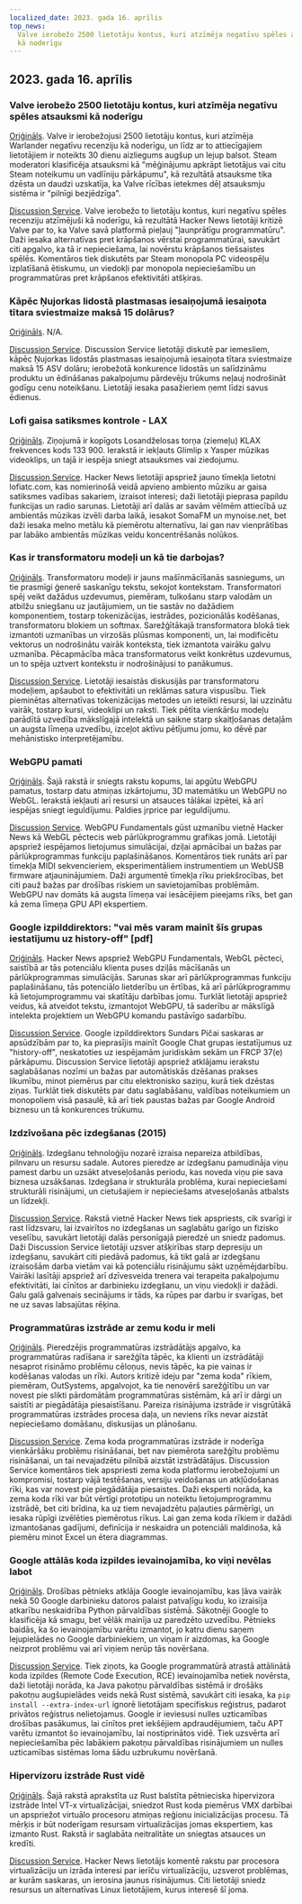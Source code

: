 ```yaml
---
localized_date: 2023. gada 16. aprīlis
top_news:
  Valve ierobežo 2500 lietotāju kontus, kuri atzīmēja negatīvu spēles atsauksmi
  kā noderīgu
---
```




## 2023. gada 16. aprīlis

### Valve ierobežo 2500 lietotāju kontus, kuri atzīmēja negatīvu spēles atsauksmi kā noderīgu

[Oriģināls](https://tech.slashdot.org/story/23/04/14/175246/valve-restricts-accounts-of-2500-users-who-marked-a-negative-game-review-useful).
Valve ir ierobežojusi 2500 lietotāju kontus, kuri atzīmēja Warlander negatīvu recenziju kā noderīgu, un līdz ar to attiecīgajiem lietotājiem ir noteikts 30 dienu aizliegums augšup un lejup balsot. Steam moderatori klasificēja atsauksmi kā "mēģinājumu apkrāpt lietotājus vai citu Steam noteikumu un vadlīniju pārkāpumu", kā rezultātā atsauksme tika dzēsta un daudzi uzskatīja, ka Valve rīcības ietekmes dēļ atsauksmju sistēma ir "pilnīgi bezjēdzīga".

[Discussion Service](http://news.ycombinator.com/item?id=35577895).
Valve ierobežo to lietotāju kontus, kuri negatīvu spēles recenziju atzīmējuši kā noderīgu, kā rezultātā Hacker News lietotāji kritizē Valve par to, ka Valve savā platformā pieļauj "ļaunprātīgu programmatūru". Daži iesaka alternatīvas pret krāpšanos vērstai programmatūrai, savukārt citi apgalvo, ka tā ir nepieciešama, lai novērstu krāpšanos tiešsaistes spēlēs. Komentāros tiek diskutēts par Steam monopola PC videospēļu izplatīšanā ētiskumu, un viedokļi par monopola nepieciešamību un programmatūras pret krāpšanos efektivitāti atšķiras.

### Kāpēc Ņujorkas lidostā plastmasas iesaiņojumā iesaiņota tītara sviestmaize maksā 15 dolārus?

[Oriģināls](https://hellgatenyc.com/why-is-airport-turkey-sandwich-expensive).
N/A.

[Discussion Service](http://news.ycombinator.com/item?id=35580847).
Discussion Service lietotāji diskutē par iemesliem, kāpēc Ņujorkas lidostās plastmasas iesaiņojumā iesaiņota tītara sviestmaize maksā 15 ASV dolāru; ierobežotā konkurence lidostās un salīdzināmu produktu un ēdināšanas pakalpojumu pārdevēju trūkums neļauj nodrošināt godīgu cenu noteikšanu. Lietotāji iesaka pasažieriem ņemt līdzi savus ēdienus.

### Lofi gaisa satiksmes kontrole - LAX

[Oriģināls](https://www.lofiatc.com/?icao=KLAX).
Ziņojumā ir kopīgots Losandželosas torņa (ziemeļu) KLAX frekvences kods 133 900. Ierakstā ir iekļauts Glimlip x Yasper mūzikas videoklips, un tajā ir iespēja sniegt atsauksmes vai ziedojumu.

[Discussion Service](http://news.ycombinator.com/item?id=35583228).
Hacker News lietotāji apspriež jauno tīmekļa lietotni lofiatc.com, kas nomierinošā veidā apvieno ambiento mūziku ar gaisa satiksmes vadības sakariem, izraisot interesi; daži lietotāji pieprasa papildu funkcijas un radio sarunas. Lietotāji arī dalās ar savām vēlmēm attiecībā uz ambientās mūzikas izvēli darba laikā, iesakot SomaFM un mynoise.net, bet daži iesaka melno metālu kā piemērotu alternatīvu, lai gan nav vienprātības par labāko ambientās mūzikas veidu koncentrēšanās nolūkos.

### Kas ir transformatoru modeļi un kā tie darbojas?

[Oriģināls](https://txt.cohere.ai/what-are-transformer-models/).
Transformatoru modeļi ir jauns mašīnmācīšanās sasniegums, un tie prasmīgi ģenerē saskanīgu tekstu, sekojot kontekstam. Transformatori spēj veikt dažādus uzdevumus, piemēram, tulkošanu starp valodām un atbilžu sniegšanu uz jautājumiem, un tie sastāv no dažādiem komponentiem, tostarp tokenizācijas, iestrādes, pozicionālās kodēšanas, transformatoru blokiem un softmax. Sarežģītākajā transformatora blokā tiek izmantoti uzmanības un virzošās plūsmas komponenti, un, lai modificētu vektorus un nodrošinātu vairāk konteksta, tiek izmantota vairāku galvu uzmanība. Pēcapmācība māca transformatorus veikt konkrētus uzdevumus, un to spēja uztvert kontekstu ir nodrošinājusi to panākumus.

[Discussion Service](http://news.ycombinator.com/item?id=35576918).
Lietotāji iesaistās diskusijās par transformatoru modeļiem, apšaubot to efektivitāti un reklāmas satura vispusību. Tiek pieminētas alternatīvas tokenizācijas metodes un ieteikti resursi, lai uzzinātu vairāk, tostarp kursi, videoklipi un raksti. Tiek pētīta vienkāršu modeļu parādītā uzvedība mākslīgajā intelektā un saikne starp skaitļošanas detaļām un augsta līmeņa uzvedību, izceļot aktīvu pētījumu jomu, ko dēvē par mehānistisko interpretējamību.

### WebGPU pamati

[Oriģināls](https://webgpufundamentals.org/).
Šajā rakstā ir sniegts rakstu kopums, lai apgūtu WebGPU pamatus, tostarp datu atmiņas izkārtojumu, 3D matemātiku un WebGPU no WebGL. Ierakstā iekļauti arī resursi un atsauces tālākai izpētei, kā arī iespējas sniegt ieguldījumu. Paldies jrprice par ieguldījumu.

[Discussion Service](http://news.ycombinator.com/item?id=35579334).
WebGPU Fundamentals gūst uzmanību vietnē Hacker News kā WebGL pēctecis web pārlūkprogrammu grafikas jomā. Lietotāji apspriež iespējamos lietojumus simulācijai, dziļai apmācībai un bažas par pārlūkprogrammas funkciju paplašināšanos. Komentāros tiek runāts arī par tīmekļa MIDI sekvencieriem, eksperimentāliem instrumentiem un WebUSB firmware atjauninājumiem. Daži argumentē tīmekļa rīku priekšrocības, bet citi pauž bažas par drošības riskiem un savietojamības problēmām. WebGPU nav domāts kā augsta līmeņa vai iesācējiem pieejams rīks, bet gan kā zema līmeņa GPU API ekspertiem.

### Google izpilddirektors: "vai mēs varam mainīt šīs grupas iestatījumu uz history-off" [pdf]

[Oriģināls](https://ia601707.us.archive.org/28/items/gov.uscourts.cand.364454/gov.uscourts.cand.364454.385.0.pdf).
Hacker News apspriež WebGPU Fundamentals, WebGL pēcteci, saistībā ar tās potenciālu klienta puses dziļās mācīšanās un pārlūkprogrammas simulācijās. Sarunas skar arī pārlūkprogrammas funkciju paplašināšanu, tās potenciālo lietderību un ērtības, kā arī pārlūkprogrammu kā lietojumprogrammu vai skatītāju darbības jomu. Turklāt lietotāji apspriež veidus, kā atveidot tekstu, izmantojot WebGPU, tā saderību ar mākslīgā intelekta projektiem un WebGPU komandu pastāvīgo sadarbību.

[Discussion Service](http://news.ycombinator.com/item?id=35585174).
Google izpilddirektors Sundars Pičai saskaras ar apsūdzībām par to, ka pieprasījis mainīt Google Chat grupas iestatījumus uz "history-off", neskatoties uz iespējamām juridiskām sekām un FRCP 37(e) pārkāpumu. Discussion Service lietotāji apspriež atklājamu ierakstu saglabāšanas nozīmi un bažas par automātiskās dzēšanas prakses likumību, minot piemērus par citu elektronisko saziņu, kurā tiek dzēstas ziņas. Turklāt tiek diskutēts par datu saglabāšanu, valdības noteikumiem un monopoliem visā pasaulē, kā arī tiek paustas bažas par Google Android biznesu un tā konkurences trūkumu.

### Izdzīvošana pēc izdegšanas (2015)

[Oriģināls](https://lifeofaudrey.com/essays/surviving_burnout.html).
Izdegšanu tehnoloģiju nozarē izraisa nepareiza atbildības, pilnvaru un resursu sadale. Autores pieredze ar izdegšanu pamudināja viņu pamest darbu un uzsākt atveseļošanās periodu, kas noveda viņu pie sava biznesa uzsākšanas. Izdegšana ir strukturāla problēma, kurai nepieciešami strukturāli risinājumi, un cietušajiem ir nepieciešams atveseļošanās atbalsts un līdzekļi.

[Discussion Service](http://news.ycombinator.com/item?id=35577285).
Rakstā vietnē Hacker News tiek apspriests, cik svarīgi ir rast līdzsvaru, lai izvairītos no izdegšanas un saglabātu garīgo un fizisko veselību, savukārt lietotāji dalās personīgajā pieredzē un sniedz padomus. Daži Discussion Service lietotāji uzsver atšķirības starp depresiju un izdegšanu, savukārt citi piedāvā padomus, kā tikt galā ar izdegšanu izraisošām darba vietām vai kā potenciālu risinājumu sākt uzņēmējdarbību. Vairāki lasītāji apspriež arī dzīvesveida trenera vai terapeita pakalpojumu efektivitāti, lai cīnītos ar darbinieku izdegšanu, un viņu viedokļi ir dažādi. Galu galā galvenais secinājums ir tāds, ka rūpes par darbu ir svarīgas, bet ne uz savas labsajūtas rēķina.

### Programmatūras izstrāde ar zemu kodu ir meli

[Oriģināls](https://jaylittle.com/post/view/2023/4/low-code-software-development-is-a-lie).
Pieredzējis programmatūras izstrādātājs apgalvo, ka programmatūras radīšana ir sarežģīta tāpēc, ka klienti un izstrādātāji nesaprot risināmo problēmu cēloņus, nevis tāpēc, ka pie vainas ir kodēšanas valodas un rīki. Autors kritizē ideju par "zema koda" rīkiem, piemēram, OutSystems, apgalvojot, ka tie nenovērš sarežģītību un var novest pie slikti pārdomātām programmatūras sistēmām, kā arī ir dārgi un saistīti ar piegādātāja piesaistīšanu. Pareiza risinājuma izstrāde ir visgrūtākā programmatūras izstrādes procesa daļa, un neviens rīks nevar aizstāt nepieciešamo domāšanu, diskusijas un plānošanu.

[Discussion Service](http://news.ycombinator.com/item?id=35578240).
Zema koda programmatūras izstrāde ir noderīga vienkāršāku problēmu risināšanai, bet nav piemērota sarežģītu problēmu risināšanai, un tai nevajadzētu pilnībā aizstāt izstrādātājus. Discussion Service komentāros tiek apspriesti zema koda platformu ierobežojumi un kompromisi, tostarp vājā testēšanas, versiju veidošanas un atkļūdošanas rīki, kas var novest pie piegādātāja piesaistes. Daži eksperti norāda, ka zema koda rīki var būt vērtīgi prototipu un noteiktu lietojumprogrammu izstrādē, bet citi brīdina, ka uz tiem nevajadzētu paļauties pārmērīgi, un iesaka rūpīgi izvēlēties piemērotus rīkus. Lai gan zema koda rīkiem ir dažādi izmantošanas gadījumi, definīcija ir neskaidra un potenciāli maldinoša, kā piemēru minot Excel un ētera diagrammas.

### Google attālās koda izpildes ievainojamība, ko viņi nevēlas labot

[Oriģināls](https://giraffesecurity.dev/posts/google-remote-code-execution/).
Drošības pētnieks atklāja Google ievainojamību, kas ļāva vairāk nekā 50 Google darbinieku datoros palaist patvaļīgu kodu, ko izraisīja atkarību neskaidrība Python pārvaldības sistēmā. Sākotnēji Google to klasificēja kā smagu, bet vēlāk mainīja uz paredzēto uzvedību. Pētnieks baidās, ka šo ievainojamību varētu izmantot, jo katru dienu saņem lejupielādes no Google darbiniekiem, un viņam ir aizdomas, ka Google neizprot problēmu vai arī viņiem nerūp tās novēršana.

[Discussion Service](http://news.ycombinator.com/item?id=35581532).
Tiek ziņots, ka Google programmatūrā atrastā attālinātā koda izpildes (Remote Code Execution, RCE) ievainojamība netiek novērsta, daži lietotāji norāda, ka Java pakotņu pārvaldības sistēmā ir drošāks pakotņu augšupielādes veids nekā Rust sistēmā, savukārt citi iesaka, ka `pip install --extra-index-url` ignorē lietotājam specifiskus reģistrus, padarot privātos reģistrus nelietojamus. Google ir ieviesusi nulles uzticamības drošības pasākumus, lai cīnītos pret iekšējiem apdraudējumiem, taču APT varētu izmantot šo ievainojamību, lai nostiprinātos vidē. Tiek uzsvērta arī nepieciešamība pēc labākiem pakotņu pārvaldības risinājumiem un nulles uzticamības sistēmas loma šādu uzbrukumu novēršanā.

### Hipervizoru izstrāde Rust vidē

[Oriģināls](https://memn0ps.github.io/hypervisor-development-in-rust-part-1/).
Šajā rakstā aprakstīta uz Rust balstīta pētnieciska hipervizora izstrāde Intel VT-x virtualizācijai, sniedzot Rust koda piemērus VMX darbībai un apspriežot virtuālo procesoru atmiņas reģionu inicializācijas procesu. Tā mērķis ir būt noderīgam resursam virtualizācijas jomas ekspertiem, kas izmanto Rust. Rakstā ir saglabāta neitralitāte un sniegtas atsauces un kredīti.

[Discussion Service](http://news.ycombinator.com/item?id=35579876).
Hacker News lietotājs komentē rakstu par procesora virtualizāciju un izrāda interesi par ierīču virtualizāciju, uzsverot problēmas, ar kurām saskaras, un ierosina jaunus risinājumus. Citi lietotāji sniedz resursus un alternatīvas Linux lietotājiem, kurus interesē šī joma.

</Steps>
